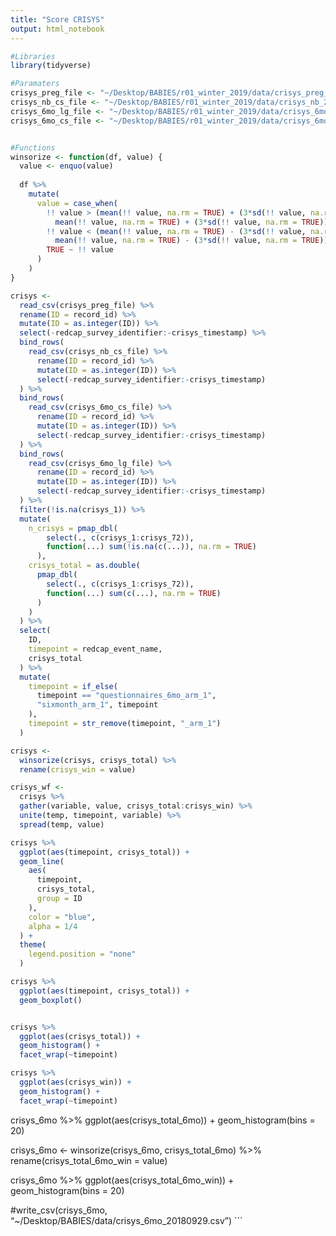 ```yaml
---
title: "Score CRISYS"
output: html_notebook
---
```


```r
#Libraries
library(tidyverse)

#Paramaters
crisys_preg_file <- "~/Desktop/BABIES/r01_winter_2019/data/crisys_preg_20181127.csv"
crisys_nb_cs_file <- "~/Desktop/BABIES/r01_winter_2019/data/crisys_nb_20181127.csv"
crisys_6mo_lg_file <- "~/Desktop/BABIES/r01_winter_2019/data/crisys_6mo_lg_20181127.csv" 
crisys_6mo_cs_file <- "~/Desktop/BABIES/r01_winter_2019/data/crisys_6mo_cs_20181127.csv" 


#Functions
winsorize <- function(df, value) {
  value <- enquo(value)
  
  df %>% 
    mutate(
      value = case_when(
        !! value > (mean(!! value, na.rm = TRUE) + (3*sd(!! value, na.rm = TRUE))) ~
          mean(!! value, na.rm = TRUE) + (3*sd(!! value, na.rm = TRUE)), 
        !! value < (mean(!! value, na.rm = TRUE) - (3*sd(!! value, na.rm = TRUE))) ~
          mean(!! value, na.rm = TRUE) - (3*sd(!! value, na.rm = TRUE)),
        TRUE ~ !! value
      )
    )
}
```

```r
crisys <-
  read_csv(crisys_preg_file) %>% 
  rename(ID = record_id) %>% 
  mutate(ID = as.integer(ID)) %>% 
  select(-redcap_survey_identifier:-crisys_timestamp) %>% 
  bind_rows(
    read_csv(crisys_nb_cs_file) %>% 
      rename(ID = record_id) %>% 
      mutate(ID = as.integer(ID)) %>% 
      select(-redcap_survey_identifier:-crisys_timestamp)
  ) %>% 
  bind_rows(
    read_csv(crisys_6mo_cs_file) %>% 
      rename(ID = record_id) %>% 
      mutate(ID = as.integer(ID)) %>% 
      select(-redcap_survey_identifier:-crisys_timestamp) 
  ) %>% 
  bind_rows(
    read_csv(crisys_6mo_lg_file) %>% 
      rename(ID = record_id) %>% 
      mutate(ID = as.integer(ID)) %>% 
      select(-redcap_survey_identifier:-crisys_timestamp)
  ) %>% 
  filter(!is.na(crisys_1)) %>% 
  mutate(
    n_crisys = pmap_dbl(
        select(., c(crisys_1:crisys_72)),
        function(...) sum(!is.na(c(...)), na.rm = TRUE)
      ), 
    crisys_total = as.double(
      pmap_dbl(
        select(., c(crisys_1:crisys_72)),
        function(...) sum(c(...), na.rm = TRUE)
      )
    ) 
  ) %>% 
  select(
    ID,
    timepoint = redcap_event_name,
    crisys_total
  ) %>% 
  mutate(
    timepoint = if_else(
      timepoint == "questionnaires_6mo_arm_1",
      "sixmonth_arm_1", timepoint
    ),
    timepoint = str_remove(timepoint, "_arm_1")
  )

crisys <- 
  winsorize(crisys, crisys_total) %>% 
  rename(crisys_win = value)

```

```r
crisys_wf <-
  crisys %>% 
  gather(variable, value, crisys_total:crisys_win) %>% 
  unite(temp, timepoint, variable) %>% 
  spread(temp, value)
```


```r
crisys %>% 
  ggplot(aes(timepoint, crisys_total)) +
  geom_line(
    aes(
      timepoint, 
      crisys_total, 
      group = ID
    ),
    color = "blue",
    alpha = 1/4
  ) +
  theme(
    legend.position = "none"
  )

crisys %>% 
  ggplot(aes(timepoint, crisys_total)) +
  geom_boxplot()


crisys %>% 
  ggplot(aes(crisys_total)) +
  geom_histogram() +
  facet_wrap(~timepoint)

crisys %>% 
  ggplot(aes(crisys_win)) +
  geom_histogram() +
  facet_wrap(~timepoint)


```




crisys_6mo %>% 
  ggplot(aes(crisys_total_6mo)) +
  geom_histogram(bins = 20)

crisys_6mo <- 
  winsorize(crisys_6mo, crisys_total_6mo) %>% 
  rename(crisys_total_6mo_win = value)

crisys_6mo %>% 
  ggplot(aes(crisys_total_6mo_win)) +
  geom_histogram(bins = 20)

#write_csv(crisys_6mo, "~/Desktop/BABIES/data/crisys_6mo_20180929.csv")
```


